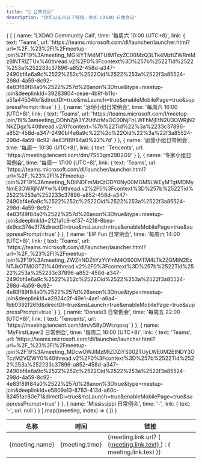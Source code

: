 ```yaml
---
title: "📅 公共日历"
description: "你可以点击以下链接，参加 LXDAO 日常会议"
---
```


<table style={{ width: '100%',textAlign:'left',tableLayout:'fixed' }}>
  <thead style={{ backgroundColor: '#c4c4c42e',width:'100%' }}>
    <tr>
      <th style={{padding:'10px',width:'20%'}}>名称</th>
      <th style={{padding:'10px',width:'20%'}}>时间</th>
      <th style={{padding:'10px',width:'10%'}}>链接</th>
    </tr>
  </thead>
  <tbody>
  {
    [
    {
        name: 'LXDAO Community Call',
        time: '每周六 10:00 (UTC+8)',
        link: {
            text: 'Teams',
            url: 'https://teams.microsoft.com/dl/launcher/launcher.html?url=%2F_%23%2Fl%2Fmeetup-join%2F19%3Ameeting_MGI4YTM4MTUtMTcyZC00MzQ3LTk4MzItZWRmMzBlNTRlZTUx%40thread.v2%2F0%3Fcontext%3D%257b%2522Tid%2522%253a%252233c37896-a852-458d-a347-2490bf4e6a9c%2522%252c%2522Oid%2522%253a%2522f3a85524-298d-4a59-8c92-4e83f89f84a0%2522%257d%26anon%3Dtrue&type=meetup-join&deeplinkId=39283804-ceae-4b9f-b11c-a51a44504fef&directDl=true&msLaunch=true&enableMobilePage=true&suppressPrompt=true'
        }
    },
    {
        name: '治理小组日常例会',
        time: '每周六 16:00 (UTC+8)',
        link: {
            text: 'Teams',
            url: 'https://teams.microsoft.com/l/meetup-join/19%3ameeting_ODhhZjA3Y2UtNzMxOC00NjFhLWFhMjEtN2U3OWRjN2NkZDgx%40thread.v2/0?context=%7b%22Tid%22%3a%2233c37896-a852-458d-a347-2490bf4e6a9c%22%2c%22Oid%22%3a%22f3a85524-298d-4a59-8c92-4e83f89f84a0%22%7d'
        }
    },
    {
        name: '运营小组日常例会',
        time: '每周一 10:30 (UTC+8)',
        link: {
            text: 'Tencents',
            url: 'https://meeting.tencent.com/dm/7S53gm29B2G9'
        }
    },
    {
        name: '专家小组日常例会',
        time: '每周一 17:00 (UTC+8)',
        link: {
            text: 'Teams',
            url: 'https://teams.microsoft.com/dl/launcher/launcher.html?url=%2F_%23%2Fl%2Fmeetup-join%2F19%3Ameeting_NDliNDFmMzQtODY0Ny00MGM5LWEyMTgtMDMyNmE3OWRjNWYw%40thread.v2%2F0%3Fcontext%3D%257b%2522Tid%2522%253a%252233c37896-a852-458d-a347-2490bf4e6a9c%2522%252c%2522Oid%2522%253a%2522f3a85524-298d-4a59-8c92-4e83f89f84a0%2522%257d%26anon%3Dtrue&type=meetup-join&deeplinkId=2121a1c9-ef37-4218-8bea-de9cc374e3f7&directDl=true&msLaunch=true&enableMobilePage=true&suppressPrompt=true'
        }
    },
    {
        name: 'EIP Fun 日常例会',
        time: '每周六 14:00 (UTC+8)',
        link: {
            text: 'Teams',
            url: 'https://teams.microsoft.com/dl/launcher/launcher.html?url=%2F_%23%2Fl%2Fmeetup-join%2F19%3Ameeting_ZWZhNDZhYzYtYmM4OS00MTM4LTk2ZGMtN2ExNTJkOTM0OTZi%40thread.v2%2F0%3Fcontext%3D%257b%2522Tid%2522%253a%252233c37896-a852-458d-a347-2490bf4e6a9c%2522%252c%2522Oid%2522%253a%2522f3a85524-298d-4a59-8c92-4e83f89f84a0%2522%257d%26anon%3Dtrue&type=meetup-join&deeplinkId=a2924c2f-49e1-4ae1-a6a4-fbb0392f26fd&directDl=true&msLaunch=true&enableMobilePage=true&suppressPrompt=true'
        }
    },
    {
        name: 'Donate3 日常例会',
        time: '每周五 22:00 (UTC+8)',
        link: {
            text: 'Tencents',
            url: 'https://meeting.tencent.com/dm/v58yDWtzqosq'
        }
    },
    {
        name: 'MyFirstLayer2 日常例会',
        time: '每周二 16:00 (UTC+8)',
        link: {
            text: 'Teams',
            url: 'https://teams.microsoft.com/dl/launcher/launcher.html?url=%2F_%23%2Fl%2Fmeetup-join%2F19%3Ameeting_MDcwOWJlMzMtZDZiYS00ZTUyLWE0M2EtNDY3OTczM2VlZWY0%40thread.v2%2F0%3Fcontext%3D%257b%2522Tid%2522%253a%252233c37896-a852-458d-a347-2490bf4e6a9c%2522%252c%2522Oid%2522%253a%2522f3a85524-298d-4a59-8c92-4e83f89f84a0%2522%257d%26anon%3Dtrue&type=meetup-join&deeplinkId=e5809a13-8783-413d-a60c-82451ac80e71&directDl=true&msLaunch=true&enableMobilePage=true&suppressPrompt=true'
        }
    },
    {
        name: 'Mississippi 日常例会',
        time: '-',
        link: {
            text: '-',
            url: null
        }
    }
].map((meeting, index) => (
                    <tr key={index}>
                        <td style={{padding:'10px'}}>{meeting.name}</td>
                        <td style={{padding:'10px'}}>{meeting.time}</td>
                        <td style={{padding:'10px'}}>
                            {meeting.link.url? (
                                <a target="_blank" href={meeting.link.url} rel="noopener noreferrer">
                                    {meeting.link.text}
                                </a>
                            ) : (
                                meeting.link.text
                            )}
                        </td>
                    </tr>
                ))
  }
  </tbody>
</table>